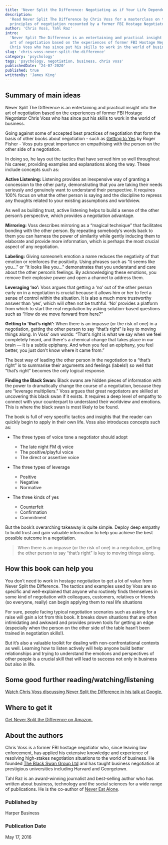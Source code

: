 ```yaml
---
title: 'Never Split the Difference: Negotiating as if Your Life Depended on It'
description:
  'Read Never Split The Difference by Chris Voss for a masterclass on the
  principles of negotiation recounted by a former FBI Hostage Negotiator'
author: 'Chris Voss, Tahl Raz'
intro:
  'Never Split The Difference is an entertaining and practical insight into the
  art of negotiation based on the experiences of former FBI Hostage Negotiator
  Chris Voss who has since put his skills to work in the world of business.'
slug: 'chris-voss-never-split-the-difference'
category: 'psychology'
tags: 'psychology, negotiation, business, chris voss'
publishedDate: '24-07-2020'
published: true
writtenBy: 'James King'
---
```


## Summary of main ideas

Never Split The Difference is an entertaining and practical insight into the art
of negotiation based on the experiences of former FBI Hostage Negotiator Chris
Voss who has since put his skills to work in the world of business.

Going against some of accepted best practices of negotiation that form the basis
of other books about negotiation - such as
[Getting to Yes](https://www.amazon.com/Getting-Yes-Negotiating-Agreement-Without/dp/0140157352)
by Roger Fisher - Voss puts great importance on empathising with the person on
the other side of a negotiation.

In doing so, he lays out the tactics that have served him so well throughout his
career, providing examples and explanations along the way. These include
concepts such as:

**Active Listening:** Listening provides an inexpensive way of granting a
concession to the other party, demonstrating that you are taking their needs
seriously and genuinely want to understand their perspective. It requires 100%
focus on what the other person is saying and the discipline to repress any
thoughts related to your existing assumptions and worldview.

As well as building trust, active listening helps to build a sense of the other
person’s perspective, which provides a negotiation advantage.

**Mirroring:** Voss describes mirroring as a “magical technique” that
facilitates bonding with the other person. By repeating somebody’s words back to
them you can harness the power of similarity while gently inducing them to
elaborate and provide more information, which is perhaps the most crucial aspect
of any negotiation.

**Labeling:** Giving someone’s emotion a name reduces the negativity of that
emotion or reinforces the positivity. Using phrases such as “it seems like
you...” or “it looks like you...” demonstrates that you understand and care
about the other person’s feelings. By acknowledging these emotions, you remove
their explosive power and open a channel to address them.

**Leveraging ‘no’:** Voss argues that getting a ‘no’ out of the other person
early on in a negotiation is crucial because it allows him or her to feel a
sense of control within the situation. It is also a much more trustworthy answer
than ‘yes’, which will often not be truthful. ‘No’ provides a platform from
which to start the real negotiation by asking solution-based questions such as
“How do we move forward from here?”

**Getting to ‘that’s right’:** When there is an impasse (or the risk of one) in
a negotiation, getting the other person to say “that’s right” is key to moving
things along. In Voss’ own words: “That's right is what we say when we feel
completely heard, and there's a chemical change that takes place in our brain —
it is a subtle epiphany. And when you feel an epiphany, you feel better, you
just don't know where it came from.”

The best way of leading the other person in the negotiation to a “that’s right”
is to summarise their arguments and feelings (labels!) so well that “that’s
right” becomes the only logical response.

**Finding the Black Swan:** Black swans are hidden pieces of information with
the power to dramatically change the course of a negotiation, because they are
“leverage multipliers.” Voss argues that great negotiators are skilled at
uncovering this black swan if it exists. It requires a deep level of empathy to
connect with your counterpart to understand their worldview and emotions. This
is where the black swan is most likely to be found.

The book is full of very specific tactics and insights that the reader can
quickly begin to apply in their own life. Voss also introduces concepts such as:

- The three types of voice tone a negotiator should adopt

  - The late night FM dj voice
  - The positive/playful voice
  - The direct or assertive voice

- The three types of leverage

  - Positive
  - Negative
  - Normative

- The three kinds of yes
  - Counterfeit
  - Confirmation
  - Commitment

But the book’s overarching takeaway is quite simple. Deploy deep empathy to
build trust and gain valuable information to help you achieve the best possible
outcome in a negotiation.

> When there is an impasse (or the risk of one) in a negotiation, getting the
> other person to say “that’s right” is key to moving things along.

## How this book can help you

You don’t need to work in hostage negotiation to get a lot of value from Never
Split the Difference. The tactics and examples used by Voss are so specific and
well-explained that anyone who routinely finds themselves in some kind of
negotiation with colleagues, customers, relatives or friends (so everyone,
really) can begin applying them to real life situations

For sure, people facing typical negotiation scenarios such as asking for a raise
will gain a lot from this book. It breaks down situations that are often
intimidating and awkward and provides proven tools for getting an edge
(especially when the person on the other side of the table hasn’t been trained
in negotiation skills!).

But it’s also a valuable toolkit for dealing with non-confrontational contexts
as well. Learning how to listen actively will help anyone build better
relationships and trying to understand the emotions and perspectives of other
people is a crucial skill that will lead to success not only in business but
also in life.

## Some good further reading/watching/listening

[Watch Chris Voss discussing Never Split the Difference in his talk at Google.](https://www.youtube.com/watch?v=guZa7mQV1l0&list=PL1iIAT1Ag4inYWyvkGWoBbUFWMA89awaz&index=25)

## Where to get it

[Get Never Split the Difference on Amazon.](https://www.amazon.com/Never-Split-Difference-Negotiating-Depended-ebook/dp/B014DUR7L2)

## About the authors

Chris Voss is a former FBI hostage negotiator who, since leaving law
enforcement, has applied his extensive knowledge and experience of resolving
high-stakes negotiation situations to the world of business. He founded
[The Black Swan Group Ltd](https://www.blackswanltd.com/home) and has taught
business negotiation at prestigious universities including Harvard and
Georgetown.

Tahl Raz is an award-winning journalist and best-selling author who has written
about business, technology and the social sciences for a wide range of
publications. He is the co-author of
[Never Eat Alone](https://www.amazon.com/Never-Eat-Alone-Expanded-Updated/dp/0385346654).

### Published by

Harper Business

### Publication Date

May 17, 2016

